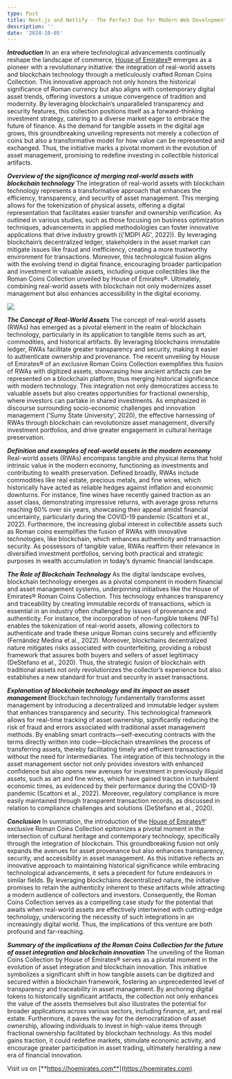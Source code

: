 ```yaml
---
type: Post
title: Next.js and Netlify - The Perfect Duo for Modern Web Development
description: ''
date: '2024-10-05'
---
```

***Introduction***
In an era where technological advancements continually reshape the landscape of commerce, [House of Emirates®](https://hoemirates.com) emerges as a pioneer with a revolutionary initiative: the integration of real-world assets and blockchain technology through a meticulously crafted Roman Coins Collection. This innovative approach not only honors the historical significance of Roman currency but also aligns with contemporary digital asset trends, offering investors a unique convergence of tradition and modernity. By leveraging blockchain’s unparalleled transparency and security features, this collection positions itself as a forward-thinking investment strategy, catering to a diverse market eager to embrace the future of finance. As the demand for tangible assets in the digital age grows, this groundbreaking unveiling represents not merely a collection of coins but also a transformative model for how value can be represented and exchanged. Thus, the initiative marks a pivotal moment in the evolution of asset management, promising to redefine investing in collectible historical artifacts.


***Overview of the significance of merging real-world assets with blockchain technology***
The integration of real-world assets with blockchain technology represents a transformative approach that enhances the efficiency, transparency, and security of asset management. This merging allows for the tokenization of physical assets, offering a digital representation that facilitates easier transfer and ownership verification. As outlined in various studies, such as those focusing on business optimization techniques, advancements in applied methodologies can foster innovative applications that drive industry growth (('MDPI AG', 2022)). By leveraging blockchain’s decentralized ledger, stakeholders in the asset market can mitigate issues like fraud and inefficiency, creating a more trustworthy environment for transactions. Moreover, this technological fusion aligns with the evolving trend in digital finance, encouraging broader participation and investment in valuable assets, including unique collectibles like the Roman Coins Collection unveiled by House of Emirates®. Ultimately, combining real-world assets with blockchain not only modernizes asset management but also enhances accessibility in the digital economy.

![](/images/Leonardo_Phoenix_10_A_ornate_golden_coin_with_the_embossed_sea_1.jpg)


***The Concept of Real-World Assets***
The concept of real-world assets (RWAs) has emerged as a pivotal element in the realm of blockchain technology, particularly in its application to tangible items such as art, commodities, and historical artifacts. By leveraging blockchains immutable ledger, RWAs facilitate greater transparency and security, making it easier to authenticate ownership and provenance. The recent unveiling by House of Emirates® of an exclusive Roman Coins Collection exemplifies this fusion of RWAs with digitized assets, showcasing how ancient artifacts can be represented on a blockchain platform, thus merging historical significance with modern technology. This integration not only democratizes access to valuable assets but also creates opportunities for fractional ownership, where investors can partake in shared investments. As emphasized in discourse surrounding socio-economic challenges and innovation management ('Sumy State University', 2020), the effective harnessing of RWAs through blockchain can revolutionize asset management, diversify investment portfolios, and drive greater engagement in cultural heritage preservation.


***Definition and examples of real-world assets in the modern economy***
Real-world assets (RWAs) encompass tangible and physical items that hold intrinsic value in the modern economy, functioning as investments and contributing to wealth preservation. Defined broadly, RWAs include commodities like real estate, precious metals, and fine wines, which historically have acted as reliable hedges against inflation and economic downturns. For instance, fine wines have recently gained traction as an asset class, demonstrating impressive returns, with average gross returns reaching 60% over six years, showcasing their appeal amidst financial uncertainty, particularly during the COVID-19 pandemic (Scattoni et al., 2022). Furthermore, the increasing global interest in collectible assets such as Roman coins exemplifies the fusion of RWAs with innovative technologies, like blockchain, which enhances authenticity and transaction security. As possessors of tangible value, RWAs reaffirm their relevance in diversified investment portfolios, serving both practical and strategic purposes in wealth accumulation in today’s dynamic financial landscape.


***The Role of Blockchain Technology***
As the digital landscape evolves, blockchain technology emerges as a pivotal component in modern financial and asset management systems, underpinning initiatives like the House of Emirates® Roman Coins Collection. This technology enhances transparency and traceability by creating immutable records of transactions, which is essential in an industry often challenged by issues of provenance and authenticity. For instance, the incorporation of non-fungible tokens (NFTs) enables the tokenization of real-world assets, allowing collectors to authenticate and trade these unique Roman coins securely and efficiently (Fernández Medina et al., 2022). Moreover, blockchains decentralized nature mitigates risks associated with counterfeiting, providing a robust framework that assures both buyers and sellers of asset legitimacy (DeStefano et al., 2020). Thus, the strategic fusion of blockchain with traditional assets not only revolutionizes the collector’s experience but also establishes a new standard for trust and security in asset transactions.


***Explanation of blockchain technology and its impact on asset management***
Blockchain technology fundamentally transforms asset management by introducing a decentralized and immutable ledger system that enhances transparency and security. This technological framework allows for real-time tracking of asset ownership, significantly reducing the risk of fraud and errors associated with traditional asset management methods. By enabling smart contracts—self-executing contracts with the terms directly written into code—blockchain streamlines the process of transferring assets, thereby facilitating timely and efficient transactions without the need for intermediaries. The integration of this technology in the asset management sector not only provides investors with enhanced confidence but also opens new avenues for investment in previously illiquid assets, such as art and fine wines, which have gained traction in turbulent economic times, as evidenced by their performance during the COVID-19 pandemic (Scattoni et al., 2022). Moreover, regulatory compliance is more easily maintained through transparent transaction records, as discussed in relation to compliance challenges and solutions (DeStefano et al., 2020).


***Conclusion***
In summation, the introduction of the [House of Emirates®](https://hoemirates.com)’ exclusive Roman Coins Collection epitomizes a pivotal moment in the intersection of cultural heritage and contemporary technology, specifically through the integration of blockchain. This groundbreaking fusion not only expands the avenues for asset provenance but also enhances transparency, security, and accessibility in asset management. As this initiative reflects an innovative approach to maintaining historical significance while embracing technological advancements, it sets a precedent for future endeavors in similar fields. By leveraging blockchains decentralized nature, the initiative promises to retain the authenticity inherent to these artifacts while attracting a modern audience of collectors and investors. Consequently, the Roman Coins Collection serves as a compelling case study for the potential that awaits when real-world assets are effectively intertwined with cutting-edge technology, underscoring the necessity of such integrations in an increasingly digital world. Thus, the implications of this venture are both profound and far-reaching.


***Summary of the implications of the Roman Coins Collection for the future of asset integration and blockchain innovation***
The unveiling of the Roman Coins Collection by House of Emirates® serves as a pivotal moment in the evolution of asset integration and blockchain innovation. This initiative symbolizes a significant shift in how tangible assets can be digitized and secured within a blockchain framework, fostering an unprecedented level of transparency and traceability in asset management. By anchoring digital tokens to historically significant artifacts, the collection not only enhances the value of the assets themselves but also illustrates the potential for broader applications across various sectors, including finance, art, and real estate. Furthermore, it paves the way for the democratization of asset ownership, allowing individuals to invest in high-value items through fractional ownership facilitated by blockchain technology. As this model gains traction, it could redefine markets, stimulate economic activity, and encourage greater participation in asset trading, ultimately heralding a new era of financial innovation.

Visit us on [**https://hoemirates.com**](https://hoemirates.com)
